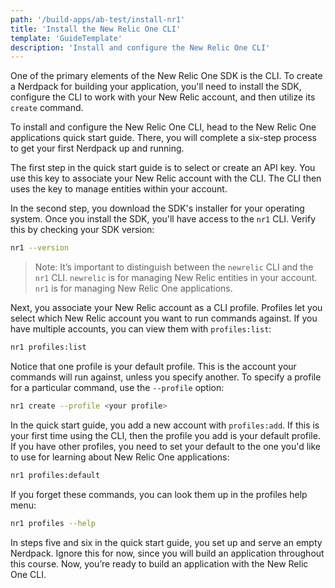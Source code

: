 ```yaml
---
path: '/build-apps/ab-test/install-nr1'
title: 'Install the New Relic One CLI'
template: 'GuideTemplate'
description: 'Install and configure the New Relic One CLI'
---
```


One of the primary elements of the New Relic One SDK is the CLI. To create a Nerdpack for building your application, you'll need to install the SDK, configure the CLI to work with your New Relic account, and then utilize its `create` command.

To install and configure the New Relic One CLI, head to the New Relic One applications quick start guide. There, you will complete a six-step process to get your first Nerdpack up and running.

The first step in the quick start guide is to select or create an API key. You use this key to associate your New Relic account with the CLI. The CLI then uses the key to manage entities within your account.

In the second step, you download the SDK's installer for your operating system. Once you install the SDK, you'll have access to the `nr1` CLI. Verify this by checking your SDK version:

```bash
nr1 --version
```

> Note: It’s important to distinguish between the `newrelic` CLI and the `nr1` CLI. `newrelic` is for managing New Relic entities in your account. `nr1` is for managing New Relic One applications.

Next, you associate your New Relic account as a CLI profile. Profiles let you select which New Relic account you want to run commands against. If you have multiple accounts, you can view them with `profiles:list`:

```bash
nr1 profiles:list
```

Notice that one profile is your default profile. This is the account your commands will run against, unless you specify another. To specify a profile for a particular command, use the `--profile` option:

```bash
nr1 create --profile <your profile>
```

In the quick start guide, you add a new account with `profiles:add`. If this is your first time using the CLI, then the profile you add is your default profile. If you have other profiles, you need to set your default to the one you'd like to use for learning about New Relic One applications:

```bash
nr1 profiles:default
```

If you forget these commands, you can look them up in the profiles help menu:

```bash
nr1 profiles --help
```

In steps five and six in the quick start guide, you set up and serve an empty Nerdpack. Ignore this for now, since you will build an application throughout this course. Now, you’re ready to build an application with the New Relic One CLI.
